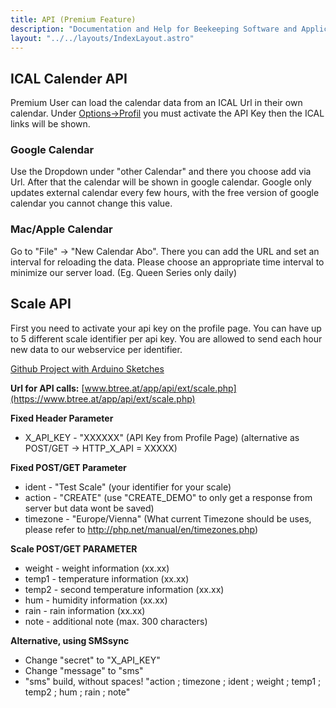 ```yaml
---
title: API (Premium Feature)
description: "Documentation and Help for Beekeeping Software and Application"
layout: "../../layouts/IndexLayout.astro"
---
```



## ICAL Calender API

Premium User can load the calendar data from an ICAL Url in their own calendar. Under [Options->Profil](https://www.btree.at/app/profile/) you must activate the API Key then the ICAL links will be shown.

### Google Calendar

Use the Dropdown under "other Calendar" and there you choose add via Url. After that the calendar will be shown in google calendar. Google only updates external calendar every few hours, with the free version of google calendar you cannot change this value.

<section class="hero container max-w-screen-lg mx-auto pb-10 flex">
  <Picture
    src={ical_google}
    class="mx-auto"
    widths={[200, 400, 600]}
    sizes="(max-width: 600px) 100vw, 800px"
    alt="Google Import ICal"
  />
</section>

### Mac/Apple Calendar

Go to "File" -> "New Calendar Abo". There you can add the URL and set an interval for reloading the data. Please choose an appropriate time interval to minimize our server load. (Eg. Queen Series only daily)

<section class="hero container max-w-screen-lg mx-auto pb-10 flex">
  <Picture
    src={ical_mac}
    class="mx-auto"
    widths={[200, 400, 600]}
    sizes="(max-width: 600px) 100vw, 800px"
    alt="Mac Import ICal"
  />
</section>

## Scale API

First you need to activate your api key on the profile page. You can have up to 5 different scale identifier per api key.
You are allowed to send each hour new data to our webservice per identifier.

[Github Project with Arduino Sketches](https://github.com/HannesOberreiter/bScale)

**Url for API calls:** [www.btree.at/app/api/ext/scale.php](https://www.btree.at/app/api/ext/scale.php)

**Fixed Header Parameter**

- X_API_KEY - "XXXXXX" (API Key from Profile Page) (alternative as POST/GET -> HTTP_X_API = XXXXX)

**Fixed POST/GET Parameter**

- ident - "Test Scale" (your identifier for your scale)
- action - "CREATE" (use "CREATE_DEMO" to only get a response from server but data wont be saved)
- timezone - "Europe/Vienna" (What current Timezone should be uses, please refer to http://php.net/manual/en/timezones.php)

**Scale POST/GET PARAMETER**

- weight - weight information (xx.xx)
- temp1 - temperature information (xx.xx)
- temp2 - second temperature information (xx.xx)
- hum - humidity information (xx.xx)
- rain - rain information (xx.xx)
- note - additional note (max. 300 characters)

**Alternative, using SMSsync**

- Change "secret" to "X_API_KEY"
- Change "message" to "sms"
- "sms" build, without spaces! "action ; timezone ; ident ; weight ; temp1 ; temp2 ; hum ; rain ; note"
